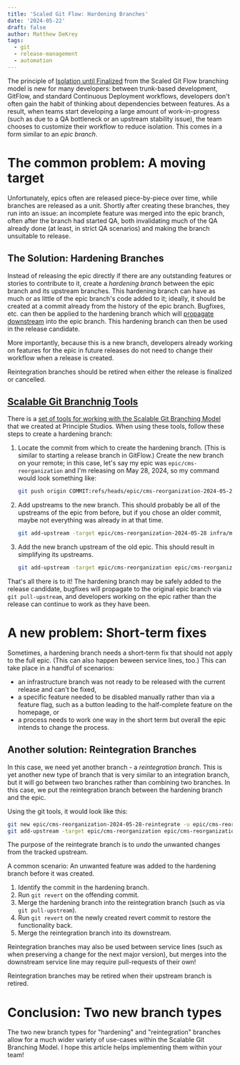 ```yaml
---
title: 'Scaled Git Flow: Hardening Branches'
date: '2024-05-22'
draft: false
author: Matthew DeKrey
tags:
  - git
  - release-management
  - automation
---
```


The principle of [Isolation until Finalized][isolation] from the Scaled Git Flow
branching model is new for many developers: between trunk-based development,
GitFlow, and standard Continuous Deployment workflows, developers don't often
gain the habit of thinking about dependencies between features. As a result,
when teams start developing a large amount of work-in-progress (such as due to a
QA bottleneck or an upstream stability issue), the team chooses to customize
their workflow to reduce isolation. This comes in a form similar to an _epic
branch_.

# The common problem: A moving target

Unfortunately, epics often are released piece-by-piece over time, while branches
are released as a unit. Shortly after creating these branches, they run into an
issue: an incomplete feature was merged into the epic branch, often after the
branch had started QA, both invalidating much of the QA already done (at least,
in strict QA scenarios) and making the branch unsuitable to release.

## The Solution: Hardening Branches

Instead of releasing the epic directly if there are any outstanding features or
stories to contribute to it, create a _hardening branch_ between the epic branch
and its upstream branches. This hardening branch can have as much or as little
of the epic branch's code added to it; ideally, it should be created at a commit
already from the history of the epic branch. Bugfixes, etc. can then be applied
to the hardening branch which will [propagate downstream][propagate] into the
epic branch. This hardening branch can then be used in the release candidate.

More importantly, because this is a new branch, developers already working on
features for the epic in future releases do not need to change their workflow
when a release is created.

Reintegration branches should be retired when either the release is finalized or
cancelled.

## [Scalable Git Branchnig Tools][git-tools]

There is a [set of tools for working with the Scalable Git Branching
Model][git-tools] that we created at Principle Studios. When using these tools,
follow these steps to create a hardening branch:

1. Locate the commit from which to create the hardening branch. (This is similar
   to starting a release branch in GitFlow.) Create the new branch on your
   remote; in this case, let's say my epic was `epic/cms-reorganization` and I'm
   releasing on May 28, 2024, so my command would look something like:

   ```sh
   git push origin COMMIT:refs/heads/epic/cms-reorganization-2024-05-28
   ```

2. Add upstreams to the new branch. This should probably be all of the upstreams
   of the epic from before, but if you chose an older commit, maybe not
   everything was already in at that time.

   ```sh
   git add-upstream -target epic/cms-reorganization-2024-05-28 infra/modal-framework,infra/cms-migration-framework
   ```

3. Add the new branch upstream of the old epic. This should result in
   simplifying its upstreams.

   ```sh
   git add-upstream -target epic/cms-reorganization epic/cms-reorganization-2024-05-28
   ```

That's all there is to it! The hardening branch may be safely added to the
release candidate, bugfixes will propagate to the original epic branch via `git
pull-upstream`, and developers working on the epic rather than the release can
continue to work as they have been.

# A new problem: Short-term fixes

Sometimes, a hardening branch needs a short-term fix that should not apply to
the full epic. (This can also happen beween service lines, too.) This can take
place in a handful of scenarios:

- an infrastructure branch was not ready to be released with the current release
  and can't be fixed,
- a specific feature needed to be disabled manually rather than via a feature
  flag, such as a button leading to the half-complete feature on the homepage, or
- a process needs to work one way in the short term but overall the epic intends
  to change the process.

## Another solution: Reintegration Branches

In this case, we need yet another branch - a _reintegration branch_. This is yet
another new type of branch that is very similar to an integration branch, but it
will go between two branches rather than combining two branches. In this case,
we put the reintegration branch between the hardening branch and the epic.

Using the git tools, it would look like this:

```sh
git new epic/cms-reorganization-2024-05-28-reintegrate -u epic/cms-reorganization-2024-05-28
git add-upstream -target epic/cms-reorganization epic/cms-reorganization-2024-05-28-reintegrate
```

The purpose of the reintegrate branch is to _undo_ the unwanted changes from the
tracked upstream.

A common scenario: An unwanted feature was added to the hardening branch before
it was created.
1. Identify the commit in the hardening branch.
2. Run `git revert` on the offending commit.
3. Merge the hardening branch into the reintegration branch (such as via `git
   pull-upstream`).
4. Run `git revert` on the newly created revert commit to restore the functionality
   back.
5. Merge the reintegration branch into its downstream.

Reintegration branches may also be used between service lines (such as when
preserving a change for the next major version), but merges into the downstream
service line may require pull-requests of their own!

Reintegration branches may be retired when their upstream branch is retired.

# Conclusion: Two new branch types

The two new branch types for "hardening" and "reintegration" branches allow for
a much wider variety of use-cases within the Scalable Git Branching Model. I
hope this article helps implementing them within your team!

[isolation]: /articles/scaled-git-flow/#isolation-until-finalized
[propagate]: /articles/scaled-git-flow/#immediate-downstream-propagation
[git-tools]: https://github.com/PrincipleStudios/scalable-git-branching-tools